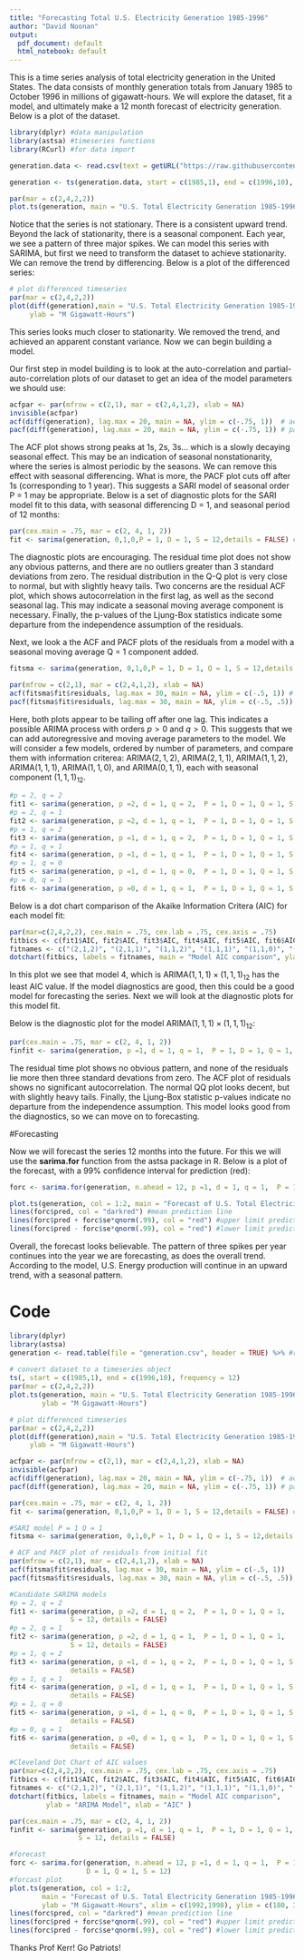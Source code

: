 ```yaml
---
title: "Forecasting Total U.S. Electricity Generation 1985-1996"
author: "David Noonan"
output:
  pdf_document: default
  html_notebook: default
---
```


This is a time series analysis of total electricity generation in the United States.  The data consists of monthly generation totals from January 1985 to October 1996 in millions of gigawatt-hours. We will explore the dataset, fit a model, and ultimately make a 12 month forecast of electricity generation. Below is a plot of the dataset.

```r
library(dplyr) #data manipulation
library(astsa) #timeseries functions
library(RCurl) #for data import

generation.data <- read.csv(text = getURL("https://raw.githubusercontent.com/DavidNoonan/Electricity-Generation-Forecasting-Project/master/generation.csv"),header = TRUE)

generation <- ts(generation.data, start = c(1985,1), end = c(1996,10), frequency = 12) # convert dataset to a timeseries object
```

```r
par(mar = c(2,4,2,2))
plot.ts(generation, main = "U.S. Total Electricity Generation 1985-1996", ylab = "M Gigawatt-Hours")
```


Notice that the series is not stationary.  There is a consistent upward trend. Beyond the lack of stationarity, there is a seasonal component.  Each year, we see a pattern of three major spikes. We can model this series with SARIMA, but first we need to transform the dataset to achieve stationarity. We can remove the trend by differencing. Below is a plot of the differenced series:

```r
# plot differenced timeseries
par(mar = c(2,4,2,2))
plot(diff(generation),main = "U.S. Total Electricity Generation 1985-1996 (differenced)",
     ylab = "M Gigawatt-Hours") 
```

This series looks much closer to stationarity. We removed the trend, and achieved an apparent constant variance. Now we can begin building a model. \newpage


Our first step in model building is to look at the auto-correlation and partial-auto-correlation plots of our dataset to get an idea of the model parameters we should use:

```r
acfpar <- par(mfrow = c(2,1), mar = c(2,4,1,2), xlab = NA)
invisible(acfpar)
acf(diff(generation), lag.max = 20, main = NA, ylim = c(-.75, 1))  # acf plot
pacf(diff(generation), lag.max = 20, main = NA, ylim = c(-.75, 1)) # pacf plot
```

The ACF plot shows strong peaks at 1s, 2s, 3s... which is a slowly decaying seasonal effect. This may be an indication of seasonal nonstationarity, where the series is almost periodic by the seasons.  We can remove this effect with seasonal differencing.  What is more, the PACF plot cuts off after 1s (corresponding to 1 year). This suggests a SARI model of seasonal order P = 1 may be appropriate.  Below is a set of diagnostic plots for the SARI model fit to this data, with seasonal differencing D = 1, and seasonal period of 12 months:

```r
par(cex.main = .75, mar = c(2, 4, 1, 2))
fit <- sarima(generation, 0,1,0,P = 1, D = 1, S = 12,details = FALSE) #SARI model
```
The diagnostic plots are encouraging.  The residual time plot does not show any obvious patterns, and there are no outliers greater than 3 standard deviations from zero. The residual distribution in the Q-Q plot is very close to normal, but with slightly heavy tails. Two concerns are the residual ACF plot, which shows autocorrelation in the first lag, as well as the second seasonal lag. This may indicate a seasonal moving average component is necessary. Finally, the p-values of the Ljung-Box statistics indicate some departure from the independence assumption of the residuals.  \par \newpage
Next, we look a the ACF and PACF plots of the residuals from a model with a seasonal moving average Q = 1 component added.
```r
fitsma <- sarima(generation, 0,1,0,P = 1, D = 1, Q = 1, S = 12,details = FALSE) #SARI model P = 1 Q = 1
```

```r
par(mfrow = c(2,1), mar = c(2,4,1,2), xlab = NA)
acf(fitsma$fit$residuals, lag.max = 30, main = NA, ylim = c(-.5, 1)) # ACF plot of residuals
pacf(fitsma$fit$residuals, lag.max = 30, main = NA, ylim = c(-.5, .5)) # ACF plot of residuals

```

Here, both plots appear to be tailing off after one lag.  This indicates a possible ARIMA process with orders $p > 0$ and $q > 0$. This suggests that we can add autoregressive and moving average parameters to the model. We will consider a few models, ordered by number of parameters, and compare them with information criterea: 
ARIMA$(2,1,2)$, ARIMA$(2,1,1)$, ARIMA$(1,1,2)$, ARIMA$(1,1,1)$, ARIMA$(1,1,0)$, and ARIMA$(0,1,1)$, each with seasonal component $(1,1,1)_{12}$.
```r
#p = 2, q = 2
fit1 <- sarima(generation, p =2, d = 1, q = 2,  P = 1, D = 1, Q = 1, S = 12, details = FALSE)
#p = 2, q = 1
fit2 <- sarima(generation, p =2, d = 1, q = 1,  P = 1, D = 1, Q = 1, S = 12, details = FALSE)
#p = 1, q = 2
fit3 <- sarima(generation, p =1, d = 1, q = 2,  P = 1, D = 1, Q = 1, S = 12, details = FALSE)
#p = 1, q = 1
fit4 <- sarima(generation, p =1, d = 1, q = 1,  P = 1, D = 1, Q = 1, S = 12, details = FALSE)
#p = 1, q = 0
fit5 <- sarima(generation, p =1, d = 1, q = 0,  P = 1, D = 1, Q = 1, S = 12, details = FALSE)
#p = 0, q = 1
fit6 <- sarima(generation, p =0, d = 1, q = 1,  P = 1, D = 1, Q = 1, S = 12, details = FALSE)
```
Below is a dot chart comparison of the Akaike Information Critera (AIC) for each model fit:
```r
par(mar=c(2,4,2,2), cex.main = .75, cex.lab = .75, cex.axis = .75)
fitbics <- c(fit1$AIC, fit2$AIC, fit3$AIC, fit4$AIC, fit5$AIC, fit6$AIC)
fitnames <- c("(2,1,2)", "(2,1,1)", "(1,1,2)", "(1,1,1)", "(1,1,0)", "(0,1,1)")
dotchart(fitbics, labels = fitnames, main = "Model AIC comparison", ylab = "ARIMA Model", xlab = "AIC" )
```

In this plot we see that model 4, which is ARIMA$(1,1,1) \times (1,1,1)_{12}$ has the least AIC value. If the model diagnostics are good, then this could be a good model for forecasting the series. Next we will look at the diagnostic plots for this model fit. 

\newpage Below is the diagnostic plot for the model ARIMA$(1,1,1) \times (1,1,1)_{12}$:

```r
par(cex.main = .75, mar = c(2, 4, 1, 2))
finfit <- sarima(generation, p =1, d = 1, q = 1,  P = 1, D = 1, Q = 1, S = 12, details = FALSE)
```

The residual time plot shows no obvious pattern, and none of the residuals lie more then three standard devations from zero. The ACF plot of residuals shows no significant autocorrelation. The normal QQ plot looks decent, but with slightly heavy tails. Finally, the Ljung-Box statistic p-values indicate no departure from the independence assumption. This model looks good from the diagnostics, so we can move on to forecasting. \newpage

#Forecasting

Now we will forecast the series 12 months into the future. For this we will use the **sarima.for** function from the astsa package in R.  Below is a plot of the forecast, with a 99% confidence interval for prediction (red):

```r
forc <- sarima.for(generation, n.ahead = 12, p =1, d = 1, q = 1,  P = 1, D = 1, Q = 1, S = 12)
```
```r
plot.ts(generation, col = 1:2, main = "Forecast of U.S. Total Electricity Generation 1985-1996", ylab = "M Gigawatt-Hours", xlim = c(1992,1998), ylim = c(180, 315))
lines(forc$pred, col = "darkred") #mean prediction line
lines(forc$pred + forc$se*qnorm(.99), col = "red") #upper limit prediction
lines(forc$pred - forc$se*qnorm(.99), col = "red") #lower limit prediction
```

Overall, the forecast looks believable. The pattern of three spikes per year continues into the year we are forecasting, as does the overall trend. According to the model, U.S. Energy production will continue in an upward trend, with a seasonal pattern.

\newpage

# Code

```r
library(dplyr)
library(astsa)
generation <- read.table(file = "generation.csv", header = TRUE) %>% #read data
  
# convert dataset to a timeseries object
ts(, start = c(1985,1), end = c(1996,10), frequency = 12) 
par(mar = c(2,4,2,2))
plot.ts(generation, main = "U.S. Total Electricity Generation 1985-1996", 
        ylab = "M Gigawatt-Hours")

# plot differenced timeseries
par(mar = c(2,4,2,2))
plot(diff(generation),main = "U.S. Total Electricity Generation 1985-1996 (differenced)",
     ylab = "M Gigawatt-Hours") 

acfpar <- par(mfrow = c(2,1), mar = c(2,4,1,2), xlab = NA)
invisible(acfpar)
acf(diff(generation), lag.max = 20, main = NA, ylim = c(-.75, 1))  # acf plot
pacf(diff(generation), lag.max = 20, main = NA, ylim = c(-.75, 1)) # pacf plot

par(cex.main = .75, mar = c(2, 4, 1, 2))
fit <- sarima(generation, 0,1,0,P = 1, D = 1, S = 12,details = FALSE) #SARI model

#SARI model P = 1 Q = 1
fitsma <- sarima(generation, 0,1,0,P = 1, D = 1, Q = 1, S = 12,details = FALSE)

# ACF and PACF plot of residuals from initial fit
par(mfrow = c(2,1), mar = c(2,4,1,2), xlab = NA)
acf(fitsma$fit$residuals, lag.max = 30, main = NA, ylim = c(-.5, 1)) 
pacf(fitsma$fit$residuals, lag.max = 30, main = NA, ylim = c(-.5, .5)) 

#Candidate SARIMA models
#p = 2, q = 2
fit1 <- sarima(generation, p =2, d = 1, q = 2,  P = 1, D = 1, Q = 1, 
               S = 12, details = FALSE)
#p = 2, q = 1
fit2 <- sarima(generation, p =2, d = 1, q = 1,  P = 1, D = 1, Q = 1, 
               S = 12, details = FALSE)
#p = 1, q = 2
fit3 <- sarima(generation, p =1, d = 1, q = 2,  P = 1, D = 1, Q = 1, S = 12, 
               details = FALSE)
#p = 1, q = 1
fit4 <- sarima(generation, p =1, d = 1, q = 1,  P = 1, D = 1, Q = 1, S = 12, 
               details = FALSE)
#p = 1, q = 0
fit5 <- sarima(generation, p =1, d = 1, q = 0,  P = 1, D = 1, Q = 1, S = 12, 
               details = FALSE)
#p = 0, q = 1
fit6 <- sarima(generation, p =0, d = 1, q = 1,  P = 1, D = 1, Q = 1, S = 12, 
               details = FALSE)

#Cleveland Dot Chart of AIC values
par(mar=c(2,4,2,2), cex.main = .75, cex.lab = .75, cex.axis = .75)
fitbics <- c(fit1$AIC, fit2$AIC, fit3$AIC, fit4$AIC, fit5$AIC, fit6$AIC)
fitnames <- c("(2,1,2)", "(2,1,1)", "(1,1,2)", "(1,1,1)", "(1,1,0)", "(0,1,1)")
dotchart(fitbics, labels = fitnames, main = "Model AIC comparison", 
         ylab = "ARIMA Model", xlab = "AIC" )

par(cex.main = .75, mar = c(2, 4, 1, 2))
finfit <- sarima(generation, p =1, d = 1, q = 1,  P = 1, D = 1, Q = 1, 
                 S = 12, details = FALSE)

#forecast
forc <- sarima.for(generation, n.ahead = 12, p =1, d = 1, q = 1,  P = 1, 
                   D = 1, Q = 1, S = 12)
#forcast plot
plot.ts(generation, col = 1:2, 
        main = "Forecast of U.S. Total Electricity Generation 1985-1996", 
        ylab = "M Gigawatt-Hours", xlim = c(1992,1998), ylim = c(180, 315))
lines(forc$pred, col = "darkred") #mean prediction line
lines(forc$pred + forc$se*qnorm(.99), col = "red") #upper limit prediction
lines(forc$pred - forc$se*qnorm(.99), col = "red") #lower limit prediction
```

Thanks Prof Kerr!  Go Patriots!